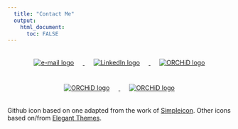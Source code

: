 ```yaml
---
  title: "Contact Me"
  output:
    html_document:
      toc: FALSE
---
```

<html>
<center>
<a href="mailto:lai.rebecca.j@gmail.com">
  <img src="images/envgrey.png"
    onmouseover="this.src='images/envpink.png';"
    onmouseout="this.src='images/envgrey.png';" alt="e-mail logo" style="margin: 20px 20px;">
</a>
<a href="https://www.linkedin.com/in/rjlai/">
  <img src="images/ingrey.png"
    onmouseover="this.src='images/inpink.png';"
    onmouseout="this.src='images/ingrey.png';" alt="LinkedIn logo" style="margin: 20px 20px;">
</a>
<a href="https://github.com/RebeccaJLai">
  <img src="images/gitgrey.png"
    onmouseover="this.src='images/gitpink.png';"
    onmouseout="this.src='images/gitgrey.png';" alt="ORCHiD logo" style="margin: 20px 20px;">
</a>
<a href="https://twitter.com/_R_Lai_">
  <img src="images/twigrey.png"
    onmouseover="this.src='images/twipink.png';"
    onmouseout="this.src='images/twigrey.png';" alt="ORCHiD logo" style="margin: 20px 20px;">
</a>
<a href="https://orcid.org/0000-0001-7055-2036">
  <img src="images/orcgrey.png"
    onmouseover="this.src='images/orcpink.png';"
    onmouseout="this.src='images/orcgrey.png';" alt="ORCHiD logo" style="margin: 20px 20px;">
</a>

</center>

<a class="twitter-timeline" href="https://twitter.com/_R_Lai_?ref_src=twsrc%5Etfw">
</a> <script async src="https://platform.twitter.com/widgets.js" charset="utf-8"></script> 

</html>

Github icon based on one adapted from the work of [Simpleicon](https://www.flaticon.com/packs/simpleicon-social-media/2). Other icons based on/from [Elegant Themes](https://www.flaticon.com/packs/elegant-font).